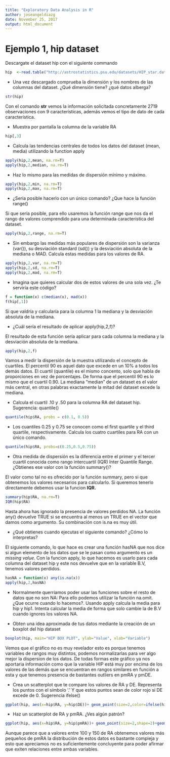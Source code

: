 ```yaml
---
title: "Exploratory Data Analysis in R"
author: joseangeldiazg
date: November 25, 2017
output: html_document
---
```


# Ejemplo 1, hip dataset


Descargate el  dataset hip con el siguiente commando 

```r
hip  <-read.table("http://astrostatistics.psu.edu/datasets/HIP_star.dat", header=T,fill=T)
```

* Una vez descargado comprueba la dimensión y los nombres de las columnas del dataset. ¿Qué dimensión tiene? ¿qué datos alberga?

```r
str(hip)
```

Con el comando **str** vemos la información solicitada concretamente 2719 observaciones con 9 características, además vemos el tipo de dato de cada característica. 


* Muestra por pantalla la columna de la variable RA


```r
hip[,3]
```


* Calcula las tendencias centrales de todos los datos del dataset (mean, media) utilizando la function apply

```r
apply(hip,2,mean, na.rm=T)
apply(hip,2,median, na.rm=T)
```

* Haz lo mismo para las medidas de dispersión mínimo y máximo. 

```r
apply(hip,2,min, na.rm=T)
apply(hip,2,max, na.rm=T)
```

* ¿Sería posible hacerlo con un único comando? ¿Que hace la función range()

Si que sería posible, para ello usaremos la función range que nos da el rango de valores comprendido para una determinada característica del dataset.  

```r
apply(hip,2,range, na.rm=T)
```


* Sin embargo las medidas más populares de dispersión son la varianza (var()), su desviación standard (sd()) y la desviación absoluta de la mediana o MAD. Calcula estas medidas para los valores de RA.

```r
apply(hip,2,var, na.rm=T)
apply(hip,2,sd, na.rm=T)
apply(hip,2,mad, na.rm=T)
```

* Imagina que quieres calcular dos de estos valores de una sola vez. ¿Te serviría este código?

```r
f = function(x) c(median(x), mad(x))  
f(hip[,1])
```

Si que valdría y calcularía para la columna 1 la mediana y la desviación absoluta de la mediana. 

* ¿Cuál sería el resultado de aplicar apply(hip,2,f)?

El resultado de esta función sería aplicar para cada columna la mediana y la desviación absoluta de la mediana. 

```r
apply(hip,2,f)
```


Vamos a medir la dispersión de la muestra utilizando el concepto de cuartiles. El percentil 90 es aquel dato que excede en un 10% a todos los demás datos. El cuartil (quantile) es el mismo concento, solo que habla de proporciones en vez de porcentajes. De forma que el percentil 90 es lo mismo que el cuartil 0.90. La mediana “median” de un dataset es el valor más central, en otras palabras exactamente la mitad del dataset excede la mediana. 


* Calcula el cuartil .10 y .50 para la columna RA del dataset hip. Sugerencia: quantile()

```r
quantile(hip$RA, probs = c(0.1, 0.5))
```


* Los cuantiles 0.25 y 0.75 se conocen como el  first quartile y el third quartile, respectivamente. Calcula los cuatro cuartiles para RA con un único comando.


```r
quantile(hip$RA, probs=c(0.25,0.5,0.75))
```



* Otra medida de dispersión es la diferencia entre el primer y el tercer cuartil conocida como rango intercuartil (IQR) Inter Quantile Range. ¿Obtienes ese valor con la función summary()?

El valor como tal no es ofrecido por la función summary, pero si que obtenemos los valores necesarios para calcularlo. Si queremos tenerlo directamente debemos usar la funcion **IQR.**


```r
summary(hip$RA, na.rm=T)
IQR(hip$RA)
```


Hasta ahora has ignorado la presencia de  valores perdidos NA. La función any() devuelve TRUE si se encuentra al menos un TRUE en el vector que damos como argumento. Su combinación con is.na es muy útil.

* ¿Qué obtienes cuando ejecutas el siguiente comando? ¿Cómo lo interpretas?

El siguiente comando, lo que hace es crear una función hasNA que nos dice si algun elemento de los datos que se le pasan como argumento es un *missing value*. Con la funcion apply, lo que hacemos es usarlo para cada columna del dataset hip y este nos devuelve que en la variable B.V, tenemos valores perdidos. 

```r
hasNA = function(x) any(is.na(x)) 
apply(hip,2,hasNA)   
```


* Normalmente querríamos poder usar las funciones  sobre el resto de datos que no son NA: Para ello podemos utilizar la función na.omit. ¿Que ocurre cuando lo hacemos?. Usando apply calcula la media para hip y hip1. Intenta calcular la media de forma que solo cambie la de B.V cuando ignores los valores NA.

* Obten una idea aproximada de tus datos mediante la creación de un boxplot del hip dataset


```r
boxplot(hip, main="HIP BOX PLOT", ylab="Value", xlab="Variable")
```

Vemos que el gráfico no es muy revelador esto es porque tenemos variables de rangos muy distintos, podemos normalizarlas para ver algo mejor la dispersion de los datos. De todas formas este gráfico ya nos aportaria información como que la variable HIP está muy por encima de  los valores de las demás que se encuentran en rangos similares en función a esta y que tenemos presencia de bastantes outliers en pmRA y pmDE.



* Crea un scatterplot que te compare los valores de RA y DE. Representa los puntos con el símbolo ‘.’ Y que estos puntos sean de color rojo si DE excede de 0. Sugerencia ifelse()

```r
ggplot(hip, aes(x=hip$RA, y=hip$DE))+ geom_point(size=2,color=ifelse(hip$DE>0,"red","blue"),shape=1)
```

* Haz un scatterplot de RA y pmRA. ¿Ves algún patrón?

```r
ggplot(hip, aes(x=hip$RA, y=hip$pmRA))+ geom_point(size=2,shape=2)+geom_smooth(method=lm, ,color="darkred")
```

Aunque parece que a valores entre 100 y 150 de RA obtenemos valores más pequeños de pmRA la distribución de estos datos es bastante compleja y esto que apreciamos no es suficientemente concluyente para poder afirmar que exiten relaciones entre ambas variables. 



